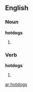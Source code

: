 ==English==

===Noun===
'''hotdogs'''

# {{plural of|[[hotdog]]}}

===Verb===
'''hotdogs'''

# {{third-person singular of|[[hotdog]]}}

[[ar:hotdogs]]